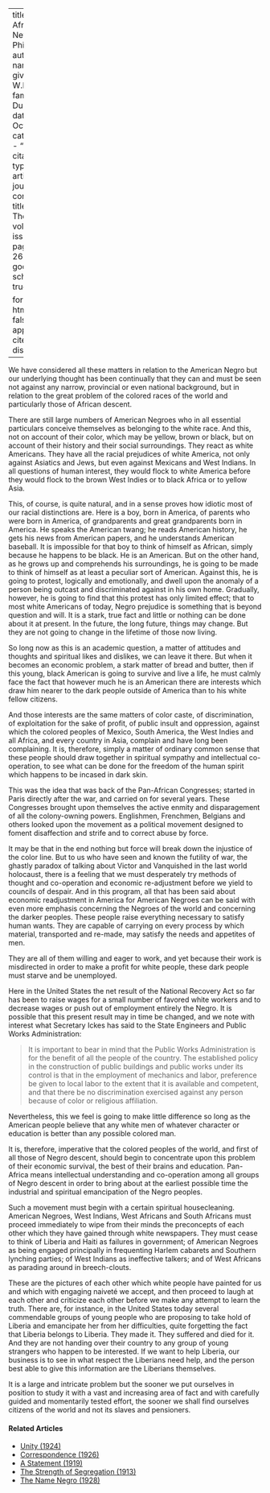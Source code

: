 
---
title: 'Pan-Africa and New Racial Philosophy'
author:
  - name:
      given: W.E.B.
      family: Du Bois
date: Oct. 1933
categories: 
  - ""
citation: 
  type: article-journal
  container-title: The Crisis
  volume: 40
  issue: 10
  page: 247, 262
google-scholar: true

format:
  html:
    toc: false
    appendix-cite-as: display
---


We have considered all these matters in relation to the American Negro but our underlying thought has been continually that they can and must be seen not against any narrow, provincial or even national background, but in relation to the great problem of the colored races of the world and particularly those of African descent.

There are still large numbers of American Negroes who in all essential particulars conceive themselves as belonging to the white race. And this, not on account of their color, which may be yellow, brown or black, but on account of their history and their social surroundings. They react as white Americans. They have all the racial prejudices of white America, not only against Asiatics and Jews, but even against Mexicans and West Indians. In all questions of human interest, they would flock to white America before they would flock to the brown West Indies or to black Africa or to yellow Asia.

This, of course, is quite natural, and in a sense proves how idiotic most of our racial distinctions are. Here is a boy, born in America, of parents who were born in America, of grandparents and great grandparents born in America. He speaks the American twang; he reads American history, he gets his news from American papers, and he understands American baseball. It is impossible for that boy to think of himself as African, simply because he happens to be black. He is an American. But on the other hand, as he grows up and comprehends his surroundings, he is going to be made to think of himself as at least a peculiar sort of American. Against this, he is going to protest, logically and emotionally, and dwell upon the anomaly of a person being outcast and discriminated against in his own home. Gradually, however, he is going to find that this protest has only limited effect; that to most white Americans of today, Negro prejudice is something that is beyond question and will. It is a stark, true fact and little or nothing can be done about it at present. In the future, the long future, things may change. But they are not going to change in the lifetime of those now living.

So long now as this is an academic question, a matter of attitudes and thoughts and spiritual likes and dislikes, we can leave it there. But when it becomes an economic problem, a stark matter of bread and butter, then if this young, black American is going to survive and live a life, he must calmly face the fact that however much he is an American there are interests which draw him nearer to the dark people outside of America than to his white fellow citizens.

And those interests are the same matters of color caste, of discrimination, of exploitation for the sake of profit, of public insult and oppression, against which the colored peoples of Mexico, South America, the West Indies and all Africa, and every country in Asia, complain and have long been complaining. It is, therefore, simply a matter of ordinary common sense that these people should draw together in spiritual sympathy and intellectual co-operation, to see what can be done for the freedom of the human spirit which happens to be incased in dark skin.

This was the idea that was back of the Pan-African Congresses; started in Paris directly after the war, and carried on for several years. These Congresses brought upon themselves the active enmity and disparagement of all the colony-owning powers. Englishmen, Frenchmen, Belgians and others looked upon the movement as a political movement designed to foment disaffection and strife and to correct abuse by force.

It may be that in the end nothing but force will break down the injustice of the color line. But to us who have seen and known the futility of war, the ghastly paradox of talking about Victor and Vanquished in the last world holocaust, there is a feeling that we must desperately try methods of thought and co-operation and economic re-adjustment before we yield to councils of despair. And in this program, all that has been said about economic readjustment in America for American Negroes can be said with even more emphasis concerning the Negroes of the world and concerning the darker peoples. These people raise everything necessary to satisfy human wants. They are capable of carrying on every process by which material, transported and re-made, may satisfy the needs and appetites of men.

 They are all of them willing and eager to work, and yet because their work is misdirected in order to make a profit for white people, these dark people must starve and be unemployed.

 

Here in the United States the net result of the National Recovery Act so far has been to raise wages for a small number of favored white workers and to decrease wages or push out of employment entirely the Negro. It is possible that this present result may in time be changed, and we note with interest what Secretary Ickes has said to the State Engineers and Public Works Administration:

> It is important to bear in mind that the Public Works Administration is for the benefit of all the people of the country. The established policy in the construction of public buildings and public works under its control is that in the employment of mechanics and labor, preference be given to local labor to the extent that it is available and competent, and that there be no discrimination exercised against any person because of color or religious affiliation.

Nevertheless, this we feel is going to make little difference so long as the American people believe that any white men of whatever character or education is better than any possible colored man.

It is, therefore, imperative that the colored peoples of the world, and first of all those of Negro descent, should begin to concentrate upon this problem of their economic survival, the best of their brains and education. Pan-Africa means intellectual understanding and co-operation among all groups of Negro descent in order to bring about at the earliest possible time the industrial and spiritual emancipation of the Negro peoples.

Such a movement must begin with a certain spiritual housecleaning. American Negroes, West Indians, West Africans and South Africans must proceed immediately to wipe from their minds the preconcepts of each other which they have gained through white newspapers. They must cease to think of Liberia and Haiti as failures in government; of American Negroes as being engaged principally in frequenting Harlem cabarets and Southern lynching parties; of West Indians as ineffective talkers; and of West Africans as parading around in breech-clouts.

These are the pictures of each other which white people have painted for us and which with engaging naiveté we accept, and then proceed to laugh at each other and criticize each other before we make any attempt to learn the truth. There are, for instance, in the United States today several commendable groups of young people who are proposing to take hold of Liberia and emancipate her from her difficulties, quite forgetting the fact that Liberia belongs to Liberia. They made it. They suffered and died for it. And they are not handing over their country to any group of young strangers who happen to be interested. If we want to help Liberia, our business is to see in what respect the Liberians need help, and the person best able to give this information are the Liberians themselves.

It is a large and intricate problem but the sooner we put ourselves in position to study it with a vast and increasing area of fact and with carefully guided and momentarily tested effort, the sooner we shall find ourselves citizens of the world and not its slaves and pensioners.

<!-- Similar articles start here -->
<div  class="clear-wrap"></div>

#### Related Articles

* [Unity (1924)](/Volumes/28/03/unity.html)
* [Correspondence (1926)](/Volumes/31/05/correspondence.html)
* [A Statement (1919)](/Volumes/19/01/statement.html)
* [The Strength of Segregation (1913)](/Volumes/07/03/strength_of_segregation.html)
* [The Name Negro (1928)](/Volumes/35/03/name_negro.html)

<!-- Similar articles end here -->